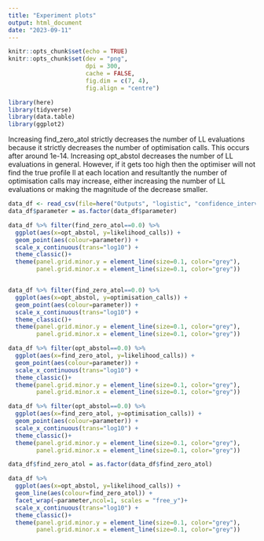 ```yaml
---
title: "Experiment plots"
output: html_document
date: "2023-09-11"
---
```


```r
knitr::opts_chunk$set(echo = TRUE)
knitr::opts_chunk$set(dev = "png",
                      dpi = 300,
                      cache = FALSE,
                      fig.dim = c(7, 4),
                      fig.align = "centre")

library(here)
library(tidyverse)
library(data.table)
library(ggplot2)
```

Increasing find_zero_atol strictly decreases the number of LL evaluations because it strictly decreases the number of optimisation calls. This occurs after around 1e-14.
Increasing opt_abstol decreases the number of LL evaluations in general. However, if it gets too high then the optimiser will not find the true profile ll at each location and resultantly the number of optimisation calls may increase, either increasing the number of LL evaluations or making the magnitude of the decrease smaller.

```r
data_df <- read_csv(file=here("Outputs", "logistic", "confidence_interval_ll_calls.csv"))
data_df$parameter = as.factor(data_df$parameter)

data_df %>% filter(find_zero_atol==0.0) %>% 
  ggplot(aes(x=opt_abstol, y=likelihood_calls)) + 
  geom_point(aes(colour=parameter)) +
  scale_x_continuous(trans="log10") +
  theme_classic()+   
  theme(panel.grid.minor.y = element_line(size=0.1, color="grey"),     
        panel.grid.minor.x = element_line(size=0.1, color="grey"))


data_df %>% filter(find_zero_atol==0.0) %>% 
  ggplot(aes(x=opt_abstol, y=optimisation_calls)) + 
  geom_point(aes(colour=parameter)) +
  scale_x_continuous(trans="log10") +
  theme_classic()+   
  theme(panel.grid.minor.y = element_line(size=0.1, color="grey"),     
        panel.grid.minor.x = element_line(size=0.1, color="grey"))

data_df %>% filter(opt_abstol==0.0) %>% 
  ggplot(aes(x=find_zero_atol, y=likelihood_calls)) + 
  geom_point(aes(colour=parameter)) +
  scale_x_continuous(trans="log10") +
  theme_classic()+   
  theme(panel.grid.minor.y = element_line(size=0.1, color="grey"),     
        panel.grid.minor.x = element_line(size=0.1, color="grey"))

data_df %>% filter(opt_abstol==0.0) %>% 
  ggplot(aes(x=find_zero_atol, y=optimisation_calls)) + 
  geom_point(aes(colour=parameter)) +
  scale_x_continuous(trans="log10") +
  theme_classic()+   
  theme(panel.grid.minor.y = element_line(size=0.1, color="grey"),     
        panel.grid.minor.x = element_line(size=0.1, color="grey"))

data_df$find_zero_atol = as.factor(data_df$find_zero_atol)

data_df %>%
  ggplot(aes(x=opt_abstol, y=likelihood_calls)) + 
  geom_line(aes(colour=find_zero_atol)) +
  facet_wrap(~parameter,ncol=1, scales = "free_y")+
  scale_x_continuous(trans="log10") +
  theme_classic()+   
  theme(panel.grid.minor.y = element_line(size=0.1, color="grey"),     
        panel.grid.minor.x = element_line(size=0.1, color="grey"))

```   
